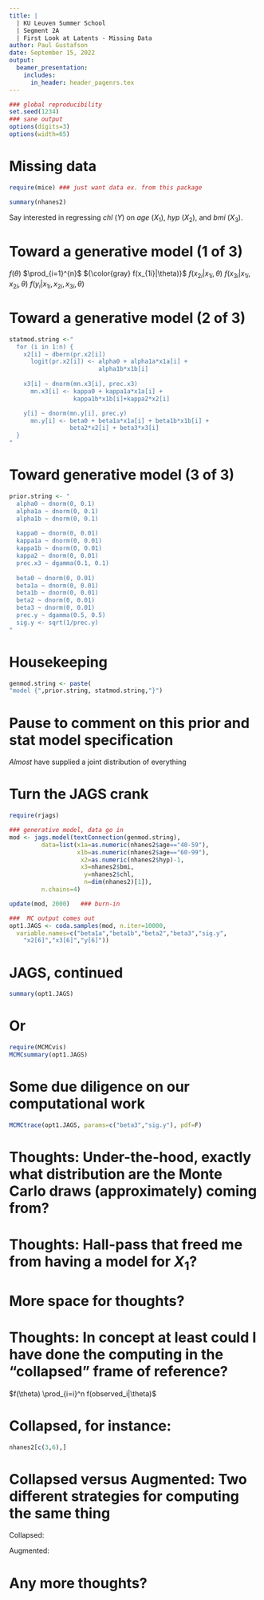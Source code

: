 ---
title: |
  | KU Leuven Summer School   
  | Segment 2A  
  | First Look at Latents - Missing Data
author: Paul Gustafson
date: September 15, 2022
output: 
  beamer_presentation:
    includes:
      in_header: header_pagenrs.tex
---

```{r, echo=F}
### global reproducibility
set.seed(1234)
### sane output
options(digits=3)
options(width=65)
```

# Missing data

```{r, message=F}
require(mice) ### just want data ex. from this package   
```

```{r}
summary(nhanes2)
```

Say interested in regressing *chl* ($Y$) on *age* ($X_1$), *hyp* ($X_2$), and *bmi* ($X_3$).

# Toward a generative model (1 of 3)

$f(\theta)$ 
$\prod_{i=1}^{n}$
${\color{gray} f(x_{1i}|\theta)}$
$f(x_{2i}|x_{1i},\theta)$
$f(x_{3i}|x_{1i},x_{2i},\theta)$
$f(y_i| x_{1i},x_{2i},x_{3i},\theta)$

\vspace{2.5in}



# Toward a generative model (2 of 3)


```{r}
statmod.string <-" 
  for (i in 1:n) {
    x2[i] ~ dbern(pr.x2[i])
      logit(pr.x2[i]) <- alpha0 + alpha1a*x1a[i] +
                         alpha1b*x1b[i]
    
    x3[i] ~ dnorm(mn.x3[i], prec.x3)
      mn.x3[i] <- kappa0 + kappa1a*x1a[i] +
                  kappa1b*x1b[i]+kappa2*x2[i]

    y[i] ~ dnorm(mn.y[i], prec.y)
      mn.y[i] <- beta0 + beta1a*x1a[i] + beta1b*x1b[i] + 
                 beta2*x2[i] + beta3*x3[i]
  }
"
```

# Toward generative model (3 of 3)

```{r}
prior.string <- "
  alpha0 ~ dnorm(0, 0.1)
  alpha1a ~ dnorm(0, 0.1)
  alpha1b ~ dnorm(0, 0.1)
  
  kappa0 ~ dnorm(0, 0.01)
  kappa1a ~ dnorm(0, 0.01)
  kappa1b ~ dnorm(0, 0.01)
  kappa2 ~ dnorm(0, 0.01)
  prec.x3 ~ dgamma(0.1, 0.1)
  
  beta0 ~ dnorm(0, 0.01)
  beta1a ~ dnorm(0, 0.01)
  beta1b ~ dnorm(0, 0.01)
  beta2 ~ dnorm(0, 0.01)
  beta3 ~ dnorm(0, 0.01)
  prec.y ~ dgamma(0.5, 0.5)
  sig.y <- sqrt(1/prec.y)
"
```

# Housekeeping

```{r}
genmod.string <- paste(
"model {",prior.string, statmod.string,"}")
```

# Pause to comment on this prior and stat model specification

*Almost* have supplied a joint distribution of everything

\vspace{4.in}


# Turn the JAGS crank

```{r, echo=F, message=F}
require(rjags)
```

```{r, message=F, results="hide"}
### generative model, data go in
mod <- jags.model(textConnection(genmod.string),
         data=list(x1a=as.numeric(nhanes2$age=="40-59"),
                   x1b=as.numeric(nhanes2$age=="60-99"),
                    x2=as.numeric(nhanes2$hyp)-1,
                    x3=nhanes2$bmi,
                     y=nhanes2$chl,
                     n=dim(nhanes2)[1]), 
         n.chains=4)

update(mod, 2000)   ### burn-in

###  MC output comes out
opt1.JAGS <- coda.samples(mod, n.iter=10000,
  variable.names=c("beta1a","beta1b","beta2","beta3","sig.y",
    "x2[6]","x3[6]","y[6]")) 
```

# JAGS, continued

```{r}
summary(opt1.JAGS)
```

# Or
```{r, message=F}
require(MCMCvis)
MCMCsummary(opt1.JAGS)
```

# Some due diligence on our computational work

```{r}
MCMCtrace(opt1.JAGS, params=c("beta3","sig.y"), pdf=F)
```          


# Thoughts: Under-the-hood, exactly what distribution are the Monte Carlo draws (approximately) coming from?

# Thoughts: Hall-pass that freed me from having a model for $X_1$?

# More space for thoughts?

# Thoughts: In concept at least could I have done the computing in the "collapsed" frame of reference?

$f(\theta) \prod_{i=i}^n f(observed_i|\theta)$

\vspace{2.in}

# Collapsed, for instance:

```{r}
nhanes2[c(3,6),]
```

\vspace{2.in}


# Collapsed versus Augmented: Two different strategies **for computing the same thing**

Collapsed:
\begin{eqnarray*}
f(\theta|\mbox{observed})  & \propto & f(\mbox{observed}|\theta) f(\theta)
\end{eqnarray*}

\vspace{2.in}

Augmented: 
\begin{eqnarray*}
f(\theta|\mbox{observed}) = \int f(\theta,\mbox{latent}|\mbox{observed}) d\mbox{latent}
\end{eqnarray*}


# Any more thoughts?










